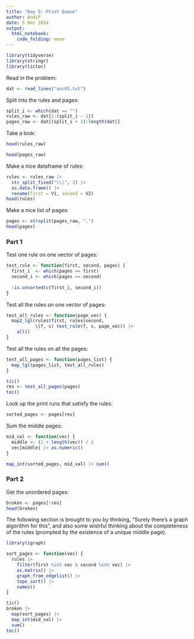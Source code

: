 ```yaml
---
title: "Day 5: Print Queue"
author: AndiF
date: 5 Dec 2024
output: 
  html_notebook: 
    code_folding: none
---
```


```r
library(tidyverse)
library(stringr)
library(tictoc)
```

Read in the problem:

```r
dat <- read_lines("aoc05.txt")
```

Split into the rules and pages:

```r
split_i <- which(dat == "")
rules_raw <- dat[1:(split_i - 1)]
pages_raw <- dat[(split_i + 1):length(dat)]
```

Take a look:

```r
head(rules_raw)
```

```r
head(pages_raw)
```

Make a nice dataframe of rules:

```r
rules <- rules_raw |>
  str_split_fixed("\\|", 2) |>
  as.data.frame() |>
  rename(first = V1, second = V2)
head(rules)
```

Make a nice list of pages:

```r
pages <- strsplit(pages_raw, ",")
head(pages)
```


### Part 1

Test one rule on one vector of pages:

```r
test_rule <- function(first, second, pages) {
  first_i  <- which(pages == first)
  second_i <- which(pages == second)
  
  !is.unsorted(c(first_i, second_i))
}
```

Test all the rules on one vector of pages:

```r
test_all_rules <- function(page_vec) {
  map2_lgl(rules$first, rules$second,
           \(f, s) test_rule(f, s, page_vec)) |>
    all()
}
```

Test all the rules on all the pages:

```r
test_all_pages <- function(pages_list) {
  map_lgl(pages_list, test_all_rules)
}
```


```r
tic()
res <- test_all_pages(pages)
toc()
```

Look up the print runs that satisfy the rules:

```r
sorted_pages <- pages[res]
```

Sum the middle pages:

```r
mid_val <- function(vec) {
  middle <- (1 + length(vec)) / 2
  vec[middle] |> as.numeric()
}

map_int(sorted_pages, mid_val) |> sum()
```

### Part 2

Get the unordered pages:

```r
broken <- pages[!res]
head(broken)
```


The following section is brought to you by thinking, "Surely there's a graph algorithm for this", and also some wishful thinking about the completeness of the rules (prompted by the existence of a unique middle page).


```r
library(igraph)
```


```r
sort_pages <- function(vec) {
  rules |>
    filter(first %in% vec & second %in% vec) |>
    as.matrix() |>
    graph_from_edgelist() |>
    topo_sort() |>
    names()
}
```


```r
tic()
broken |>
  map(sort_pages) |>
  map_int(mid_val) |>
  sum()
toc()
```




